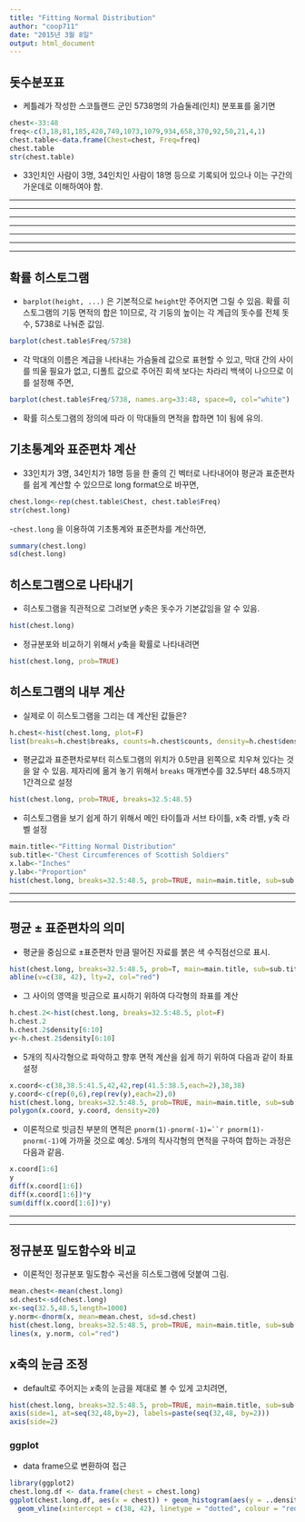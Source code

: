 ```yaml
---
title: "Fitting Normal Distribution"
author: "coop711"
date: "2015년 3월 8일"
output: html_document
---
```


돗수분포표 
---------
- 케틀레가 작성한 스코틀랜드 군인 5738명의 가슴둘레(인치) 분포표를 옮기면 

```r
chest<-33:48
freq<-c(3,18,81,185,420,749,1073,1079,934,658,370,92,50,21,4,1)
chest.table<-data.frame(Chest=chest, Freq=freq)
chest.table
str(chest.table)
```

- 33인치인 사람이 3명, 34인치인 사람이 18명 등으로 기록되어 있으나 이는 구간의 가운데로 이해하여야 함.

---

---

---

---

---

---

---


확률 히스토그램
---------------

- `barplot(height, ...)` 은 기본적으로 `height`만 주어지면 그릴 수 있음. 확률 히스토그램의 기둥 면적의 합은 1이므로, 각 기둥의 높이는 각 계급의 돗수를 전체 돗수, 5738로 나눠준 값임.

```r
barplot(chest.table$Freq/5738)
```

- 각 막대의 이름은 계급을 나타내는 가슴둘레 값으로 표현할 수 있고, 막대 간의 사이를 띄울 필요가 없고, 디폴트 값으로 주어진 회색 보다는 차라리 백색이 나으므로 이를 설정해 주면,

```r
barplot(chest.table$Freq/5738, names.arg=33:48, space=0, col="white")
``` 

- 확률 히스토그램의 정의에 따라 이 막대들의 면적을 합하면 1이 됨에 유의.

기초통계와 표준편차 계산
------------------------

- 33인치가 3명, 34인치가 18명 등을 한 줄의 긴 벡터로 나타내어야 평균과 표준편차를 쉽게 계산할 수 있으므로 long format으로 바꾸면,

```r
chest.long<-rep(chest.table$Chest, chest.table$Freq)
str(chest.long)
```

-`chest.long` 을 이용하여 기초통계와 표준편차를 계산하면,

```r
summary(chest.long)
sd(chest.long)
```

히스토그램으로 나타내기
-----------------------

- 히스토그램을 직관적으로 그려보면 $y$축은 돗수가 기본값임을 알 수 있음.

```r
hist(chest.long)
```

- 정규분포와 비교하기 위해서 $y$축을 확률로 나타내려면

```r
hist(chest.long, prob=TRUE)
```

히스토그램의 내부 계산
----------------------

- 실제로 이 히스토그램을 그리는 데 계산된 값들은?

```r
h.chest<-hist(chest.long, plot=F)
list(breaks=h.chest$breaks, counts=h.chest$counts, density=h.chest$density, mids=h.chest$mids)
```

- 평균값과 표준편차로부터 히스토그램의 위치가 0.5만큼 왼쪽으로 치우쳐 있다는 것을 알 수 있음. 제자리에 옮겨 놓기 위해서 `breaks` 매개변수를 32.5부터 48.5까지 1간격으로 설정

```r
hist(chest.long, prob=TRUE, breaks=32.5:48.5)
```

- 히스토그램을 보기 쉽게 하기 위해서 메인 타이틀과 서브 타이틀, x축 라벨, y축 라벨 설정

```r
main.title<-"Fitting Normal Distribution"
sub.title<-"Chest Circumferences of Scottish Soldiers"
x.lab<-"Inches"
y.lab<-"Proportion"
hist(chest.long, breaks=32.5:48.5, prob=TRUE, main=main.title, sub=sub.title, xlab=x.lab, ylab=y.lab)
```
---

---


평균 $\pm$  표준편차의 의미
---------------------------

- 평균을 중심으로 $\pm$표준편차 만큼 떨어진 자료를 붉은 색 수직점선으로 표시.
```r
hist(chest.long, breaks=32.5:48.5, prob=T, main=main.title, sub=sub.title, xlab=x.lab, ylab=y.lab)
abline(v=c(38, 42), lty=2, col="red")
```

- 그 사이의 영역을 빗금으로 표시하기 위하여 다각형의 좌표를 계산

```r
h.chest.2<-hist(chest.long, breaks=32.5:48.5, plot=F)
h.chest.2
h.chest.2$density[6:10]
y<-h.chest.2$density[6:10]
```

- 5개의 직사각형으로 파악하고 향후 면적 계산을 쉽게 하기 위하여 다음과 같이 좌표 설정

```r
x.coord<-c(38,38.5:41.5,42,42,rep(41.5:38.5,each=2),38,38)
y.coord<-c(rep(0,6),rep(rev(y),each=2),0)
hist(chest.long, breaks=32.5:48.5, prob=TRUE, main=main.title, sub=sub.title, xlab=x.lab, ylab=y.lab)
polygon(x.coord, y.coord, density=20)
```

- 이론적으로 빗금친 부분의 면적은 `pnorm(1)-pnorm(-1)=``r pnorm(1)-pnorm(-1)`에 가까울 것으로 예상. 5개의 직사각형의 면적을 구하여 합하는 과정은 다음과 같음.

```r
x.coord[1:6]
y
diff(x.coord[1:6])
diff(x.coord[1:6])*y
sum(diff(x.coord[1:6])*y)
```

---

---

정규분포 밀도함수와 비교
------------------------
- 이론적인 정규분포 밀도함수 곡선을 히스토그램에 덧붙여 그림.

```r
mean.chest<-mean(chest.long)
sd.chest<-sd(chest.long)
x<-seq(32.5,48.5,length=1000)
y.norm<-dnorm(x, mean=mean.chest, sd=sd.chest)
hist(chest.long, breaks=32.5:48.5, prob=TRUE, main=main.title, sub=sub.title, xlab=x.lab, ylab=y.lab)
lines(x, y.norm, col="red")
```

x축의 눈금 조정
---------------

- default로 주어지는 $x$축의 눈금을 제대로 볼 수 있게 고치려면,

```r
hist(chest.long, breaks=32.5:48.5, prob=TRUE, main=main.title, sub=sub.title, xlab=x.lab, ylab=y.lab, axes=F)
axis(side=1, at=seq(32,48,by=2), labels=paste(seq(32,48, by=2)))
axis(side=2)
```

### ggplot

* data frame으로 변환하여 접근

```r
library(ggplot2)
chest.long.df <- data.frame(chest = chest.long)
ggplot(chest.long.df, aes(x = chest)) + geom_histogram(aes(y = ..density..), binwidth=1, breaks = 32.5:48.5, fill = "white", colour = "black") +
  geom_vline(xintercept = c(38, 42), linetype = "dotted", colour = "red")
```

